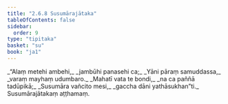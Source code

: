 ```yaml
---
title: "2.6.8 Susumārajātaka"
tableOfContents: false
sidebar:
  order: 9
type: "tipitaka"
basket: "su"
book: "ja1"
---
```



<DynamicBreadcrumb />

<Division number="115" book="ja1" bookNo="22" page="239">

<Paragraph number="527" type="verses" book="ja1">
_“Alaṃ metehi ambehi,_  
_jambūhi panasehi ca;_  
_Yāni pāraṃ samuddassa,_  
_varaṃ mayhaṃ udumbaro._  

</Paragraph>

</Division>
<Division number="116" book="ja1" bookNo="22" page="239">

<Paragraph number="528" type="verses" book="ja1">
_Mahatī vata te bondi,_  
_na ca paññā tadūpikā;_  
_Susumāra vañcito mesi,_  
_gaccha dāni yathāsukhan”ti._  


</Paragraph>
</Division>

<Paragraph number="529" type="center" book="ja1">
Susumārajātakaṃ aṭṭhamaṃ.
</Paragraph>